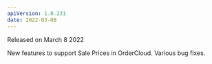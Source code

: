 ---
apiVersion: 1.0.231
date: 2022-03-08
---

Released on March 8 2022 

New features to support <Link to="/knowledge-base/sale-prices">Sale Prices in OrderCloud</Link>.
Various bug fixes.

